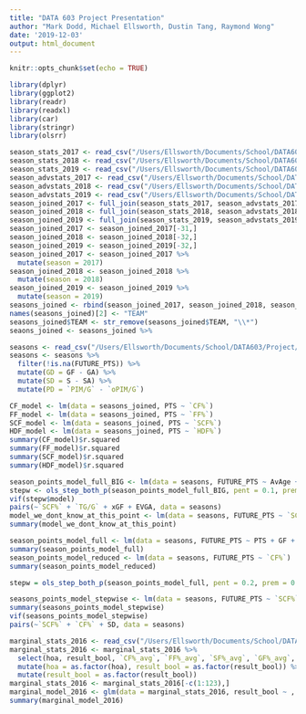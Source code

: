 ```yaml
---
title: "DATA 603 Project Presentation"
author: "Mark Dodd, Michael Ellsworth, Dustin Tang, Raymond Wong"
date: '2019-12-03'
output: html_document
---
```


```r
knitr::opts_chunk$set(echo = TRUE)
```

```r
library(dplyr)
library(ggplot2)
library(readr)
library(readxl)
library(car)
library(stringr)
library(olsrr)
```

```r
season_stats_2017 <- read_csv("/Users/Ellsworth/Documents/School/DATA603/Project/season_stats_2016.csv", skip = 1)
season_stats_2018 <- read_csv("/Users/Ellsworth/Documents/School/DATA603/Project/season_stats_2017.csv", skip = 1)
season_stats_2019 <- read_csv("/Users/Ellsworth/Documents/School/DATA603/Project/season_stats_2018.csv", skip = 1)
season_advstats_2017 <- read_csv("/Users/Ellsworth/Documents/School/DATA603/Project/season_advanced_stats_2016.csv", skip = 1)
season_advstats_2018 <- read_csv("/Users/Ellsworth/Documents/School/DATA603/Project/season_advanced_stats_2017.csv", skip = 1)
season_advstats_2019 <- read_csv("/Users/Ellsworth/Documents/School/DATA603/Project/season_advanced_stats_2018.csv", skip = 1)
season_joined_2017 <- full_join(season_stats_2017, season_advstats_2017, by = "X2")
season_joined_2018 <- full_join(season_stats_2018, season_advstats_2018, by = "X2")
season_joined_2019 <- full_join(season_stats_2019, season_advstats_2019, by = "X2")
season_joined_2017 <- season_joined_2017[-31,]
season_joined_2018 <- season_joined_2018[-32,]
season_joined_2019 <- season_joined_2019[-32,]
season_joined_2017 <- season_joined_2017 %>%
  mutate(season = 2017)
season_joined_2018 <- season_joined_2018 %>%
  mutate(season = 2018)
season_joined_2019 <- season_joined_2019 %>%
  mutate(season = 2019)
seasons_joined <- rbind(season_joined_2017, season_joined_2018, season_joined_2019)
names(seasons_joined)[2] <- "TEAM"
seasons_joined$TEAM <- str_remove(seasons_joined$TEAM, "\\*")
seaons_joined <- seasons_joined %>%
```

```r
seasons <- read_csv("/Users/Ellsworth/Documents/School/DATA603/Project/seasons_summary.csv")
seasons <- seasons %>%
  filter(!is.na(FUTURE_PTS)) %>%
  mutate(GD = GF - GA) %>%
  mutate(SD = S - SA) %>%
  mutate(PD = `PIM/G` - `oPIM/G`)
```


```r
CF_model <- lm(data = seasons_joined, PTS ~ `CF%`)
FF_model <- lm(data = seasons_joined, PTS ~ `FF%`)
SCF_model <- lm(data = seasons_joined, PTS ~ `SCF%`)
HDF_model <- lm(data = seasons_joined, PTS ~ `HDF%`)
summary(CF_model)$r.squared
summary(FF_model)$r.squared
summary(SCF_model)$r.squared
summary(HDF_model)$r.squared
```

```r
season_points_model_full_BIG <- lm(data = seasons, FUTURE_PTS ~ AvAge + W + L + OL + PTS + GF + GA + GD + SOW + SOL + SRS + SOS + `TG/G` + EVGF + EVGA + PD + SD + PDO + `CF%` + `FF%` + xGF + xGA + `SCF%` + `HDF%`)
stepw <- ols_step_both_p(season_points_model_full_BIG, pent = 0.1, prem = 0.3)
vif(stepw$model)
pairs(~`SCF%` + `TG/G` + xGF + EVGA, data = seasons)
model_we_dont_know_at_this_point <- lm(data = seasons, FUTURE_PTS ~ `SCF%` + `TG/G` + xGF + EVGA)
summary(model_we_dont_know_at_this_point)
```



```r
season_points_model_full <- lm(data = seasons, FUTURE_PTS ~ PTS + GF + GD + SD + `CF%` + `FF%` + `SCF%` + `HDF%` + PDO + PD)
summary(season_points_model_full)
season_points_model_reduced <- lm(data = seasons, FUTURE_PTS ~ `CF%`)
summary(season_points_model_reduced)
```

```r
stepw = ols_step_both_p(season_points_model_full, pent = 0.2, prem = 0.4)
```

```r
seasons_points_model_stepwise <- lm(data = seasons, FUTURE_PTS ~ `SCF%` + `CF%` + SD)
summary(seasons_points_model_stepwise)
vif(seasons_points_model_stepwise)
pairs(~`SCF%` + `CF%` + SD, data = seasons)
```


```r
marginal_stats_2016 <- read_csv("/Users/Ellsworth/Documents/School/DATA603/Project/natstat2016_marg.csv")
marginal_stats_2016 <- marginal_stats_2016 %>%
  select(hoa, result_bool, `CF%_avg`, `FF%_avg`, `SF%_avg`, `GF%_avg`, `xGF%_avg`, `SCF%_avg`, `HDCF%_avg`) %>%
  mutate(hoa = as.factor(hoa), result_bool = as.factor(result_bool)) %>%
  mutate(result_bool = as.factor(result_bool))
marginal_stats_2016 <- marginal_stats_2016[-c(1:123),]
marginal_model_2016 <- glm(data = marginal_stats_2016, result_bool ~ , family = "binomial")
summary(marginal_model_2016)
```




